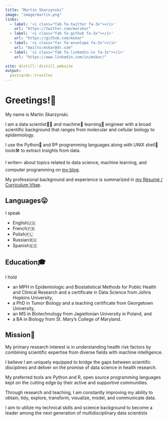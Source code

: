 ```yaml
---
title: "Martin Skarzynski"
image: "image/martin.png"
links:
  - label: '<i class="fab fa-twitter fa-3x"></i>'
    url: "https://twitter.com/marskar"
  - label: '<i class="fab fa-github fa-3x"></i>'
    url: "https://github.com/mskar"
  - label: '<i class="far fa-envelope fa-3x"></i>'
    url: "mailto:mskar@dr.com"
  - label: '<i class="fab fa-linkedin-in fa-3x"></i>'
    url: "https://www.linkedin.com/in/mskar/"

site: distill::distill_website
output:
  postcards::trestles
---
```


# Greetings!👋

My name is Martin Skarzynski.

I am a data scientist👨‍🔬  and machine🤖  learning🧠  engineer with a broad scientific background that ranges from molecular and cellular biology to epidemiology.

I use the Python🐍  and R®️   programming languages along with UNIX shell🐚  tools🛠  to extract insights from data.

I write✏️  about topics related to data science, machine learning, and computer programming on <a href = "blog.html">my blog</a><i class="fa fa-pencil-alt"></i>.

My professional background and experience is summarized in <a href = "https://mskar.github.io/cv">my Résumé / Curriculum Vitae</a><i class="fa fa-address-card"></i>.

## Languages😛

I speak

- English🇺🇸
- French🇫🇷
- Polish🇵🇱
- Russian🇷🇺
- Spanish🇪🇸

## Education🎓

I hold

- an MPH in Epidemiologic and Biostatistical Methods for Public Health and Clinical Research and a certificate in Data Science from Johns Hopkins University,
- a PhD in Tumor Biology and a teaching certificate from Georgetown University,
- an MS in Biotechnology from Jagiellonian University in Poland, and
- a BA in Biology from St. Mary’s College of Maryland.

## Mission🚀

My primary research interest is in understanding health risk factors by combining scientific expertise from diverse fields with machine intelligence.

I believe I am uniquely equipped to bridge the gaps between scientific disciplines and deliver on the promise of data science in health research.

My preferred tools are Python and R, open source programming languages kept on the cutting edge by their active and supportive communities.

Through research and teaching, I am constantly improving my ability to obtain, tidy, explore, transform, visualize, model, and communicate data.

I aim to utilize my technical skills and science background to become a leader among the next generation of multidisciplinary data scientists

